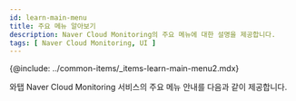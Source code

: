 ```yaml
---
id: learn-main-menu
title: 주요 메뉴 알아보기
description: Naver Cloud Monitoring의 주요 메뉴에 대한 설명을 제공합니다.
tags: [ Naver Cloud Monitoring, UI ]
---
```



{@include: ../common-items/_items-learn-main-menu2.mdx}

와탭 Naver Cloud Monitoring 서비스의 주요 메뉴 안내를 다음과 같이 제공합니다.


<DocCardList/>